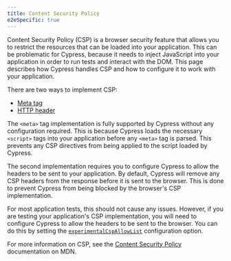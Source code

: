 ```yaml
---
title: Content Security Policy
e2eSpecific: true
---
```


Content Security Policy (CSP) is a browser security feature that allows you to
restrict the resources that can be loaded into your application. This can be
problematic for Cypress, because it needs to inject JavaScript into your
application in order to run tests and interact with the DOM. This page describes
how Cypress handles CSP and how to configure it to work with your application.

There are two ways to implement CSP:

- [Meta tag](https://developer.mozilla.org/en-US/docs/Web/HTML/Element/meta#http-equiv)
- [HTTP header](https://developer.mozilla.org/en-US/docs/Web/HTTP/Headers/Content-Security-Policy)

The `<meta>` tag implementation is fully supported by Cypress without any
configuration required. This is because Cypress loads the necessary `<script>`
tags into your application before any `<meta>` tag is parsed. This prevents any
CSP directives from being applied to the script loaded by Cypress.

The second implementation requires you to configure Cypress to allow the headers
to be sent to your application. By default, Cypress will remove any CSP headers
from the response before it is sent to the browser. This is done to prevent
Cypress from being blocked by the browser's CSP implementation.

For most application tests, this should not cause any issues. However, if you
are testing your application's CSP implementation, you will need to configure
Cypress to allow the headers to be sent to the browser. You can do this by
setting the
[`experimentalCspAllowList`](/app/references/experiments#Experimental-CSP-Allow-List)
configuration option.

For more information on CSP, see the
[Content Security Policy](https://developer.mozilla.org/en-US/docs/Web/HTTP/CSP)
documentation on MDN.
